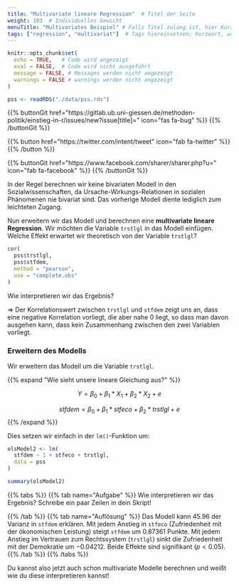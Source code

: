 ```yaml
---
title: "Multivariate lineare Regression"  # Titel der Seite
weight: 103  # Individuelles Gewicht 
menuTitle: "Multivariates Beispiel" # Falls Titel zulang ist, hier Kurztitel
tags: ["regression", "multivariat"]  # Tags hiereinsetzen; Kurzwort, was auf der Seite passsiert
---
```

```r
knitr::opts_chunk$set(
  echo = TRUE,   # Code wird angezeigt
  eval = FALSE,  # Code wird nicht ausgeführt
  message = FALSE, # Messages werden nicht angezeigt
  warnings = FALSE # warnings werden nicht angezeigt
)

pss <- readRDS("./data/pss.rds")
```

{{% buttonGit href=\"https\:\/\/gitlab.ub.uni-giessen.de\/methoden-politik\/einstieg-in-r\/issues\/new?issue[title]=\" icon=\"fas fa-bug\" %}} {{% /buttonGit %}} 

{{% button href=\"https\:\/\/twitter.com\/intent\/tweet\" icon=\"fab fa-twitter\" %}} {{% /button %}}

{{% buttonGit href=\"https\:\/\/www.facebook.com\/sharer\/sharer.php?u=\" icon=\"fab fa-facebook\" %}} {{% /buttonGit %}}

In der Regel berechnen wir keine bivariaten Modell in den Sozialwissenschaften, da Ursache-Wirkungs-Relationen in sozialen Phänomenen nie bivariat sind. Das vorherige Modell diente lediglich zum leichteten Zugang. 

Nun erweitern wir das Modell und berechnen eine **multivariate lineare Regression**. Wir möchten die Variable `trstlgl` in das Modell einfügen. Welche Effekt erwartet wir theoretisch von der Variable `trstlgl`?
```r
cor(
  pss$trstlgl, 
  pss$stfdem,
  method = "pearson", 
  use = "complete.obs"
)
```

Wie interpretieren wir das Ergebnis?  

$\Rightarrow$ Der Korrelationswert zwischen `trstlgl` und `stfdem` zeigt uns an, dass eine negative Korrelation vorliegt, die aber nahe $0$ liegt, so dass man davon ausgehen kann, dass kein Zusammenhang zwischen den zwei Variablen vorliegt.

### Erweitern des Modells 
Wir erweitern das Modell um die Variable `trstlgl`. 

{{% expand \"Wie sieht unsere lineare Gleichung aus?\" %}}

$$Y = \beta_0 + \beta_1*X_1 + \beta_2*X_2 + e$$

$$stfdem = \beta_0 + \beta_1*stfeco + \beta_2*trstlgl + e$$
{{% /expand %}}

Dies setzen wir einfach in der `lm()`-Funktion um:
```r
olsModel2 <- lm(
  stfdem ~ 1 + stfeco + trstlgl,   
  data = pss
)            

summary(olsModel2)
```

{{% tabs %}}
{{% tab name=\"Aufgabe\" %}}
Wie interpretieren wir das Ergebnis? Schreibe ein paar Zeilen in dein Skript!

{{% /tab %}}
{{% tab name=\"Auflösung\" %}}
Das Modell kann $45.96 %$ der Varianz in `stfdem` erklären. Mit jedem Anstieg in `stfeco` (Zufriedenheit mit der ökonomischen Leistung) steigt `stfdem` um $0.87361$ Punkte. Mit jedem Anstieg im Vertrauen zum Rechtssystem (`trstlgl`) sinkt die Zufriedenheit mit der Demokratie um $-0.04212$. Beide Effekte sind signifikant ($p<0.05$).
{{% /tab %}}
{{% /tabs %}}

Du kannst also jetzt auch schon multivariate Modelle berechnen und weißt wie du diese interpretieren kannst!